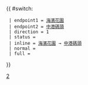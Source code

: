 {{ #switch: {{{format|}}}
  | endpoint1 = [[海濱花園巴士總站|海濱花園]]
  | endpoint2 = [[中港城公共運輸交匯處|中港碼頭]]
  | direction = 1
  | status = {{HK Bus Status|M}}
  | inline = [[海濱花園巴士總站|海濱花園]] → [[中港城公共運輸交匯處|中港碼頭]]
  | normal =
  | full =
}}<noinclude>[[Category:九龍巴士路線模板|2]]</noinclude>